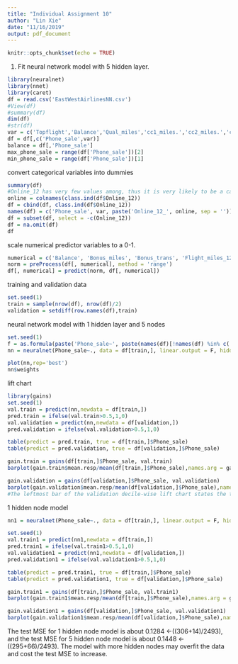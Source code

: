 ```yaml
---
title: "Individual Assignment 10"
author: "Lin Xie"
date: "11/16/2019"
output: pdf_document
---
```


```r
knitr::opts_chunk$set(echo = TRUE)
```

1. Fit neural network model with 5 hidden layer.
```r
library(neuralnet)
library(nnet)
library(caret)
df = read.csv('EastWestAirlinesNN.csv')
#View(df)
#summary(df)
dim(df)
#str(df)
var = c('Topflight','Balance','Qual_miles','cc1_miles.','cc2_miles.','cc3_miles.','Bonus_miles','Bonus_trans','Flight_miles_12mo','Flight_trans_12','Online_12','Email','Club_member','Any_cc_miles_12mo')
df = df[,c('Phone_sale',var)]
balance = df[,'Phone_sale']
max_phone_sale = range(df['Phone_sale'])[2]
min_phone_sale = range(df['Phone_sale'])[1]

```

convert categorical variables into dummies
```r
summary(df)
#Online_12 has very few values among, thus it is very likely to be a categorical variable.
online = colnames(class.ind(df$Online_12))
df = cbind(df, class.ind(df$Online_12))
names(df) = c('Phone_sale', var, paste('Online_12_', online, sep = ''))
df = subset(df, select = -c(Online_12))
df = na.omit(df)
df
```

scale numerical predictor variables to a 0-1.
```r
numerical = c('Balance', 'Bonus_miles', 'Bonus_trans', 'Flight_miles_12mo', 'Flight_trans_12', 'Qual_miles')
norm = preProcess(df[, numerical], method = 'range')
df[, numerical] = predict(norm, df[, numerical])
```

training and validation data
```r
set.seed(1)
train = sample(nrow(df), nrow(df)/2)
validation = setdiff(row.names(df),train)
```

neural network model with 1 hidden layer and 5 nodes
```r
set.seed(1)
f = as.formula(paste('Phone_sale~', paste(names(df)[!names(df) %in% c('Phone_sale')], collapse = '+')))
nn = neuralnet(Phone_sale~., data = df[train,], linear.output = F, hidden = 5)
```

```r
plot(nn,rep='best')
nn$weights
```
lift chart
```r
library(gains)
set.seed(1)
val.train = predict(nn,newdata = df[train,])
pred.train = ifelse(val.train>0.5,1,0)
val.validation = predict(nn,newdata = df[validation,])
pred.validation = ifelse(val.validation>0.5,1,0)

table(predict = pred.train, true = df[train,]$Phone_sale)
table(predict = pred.validation, true = df[validation,]$Phone_sale)

gain.train = gains(df[train,]$Phone_sale, val.train)
barplot(gain.train$mean.resp/mean(df[train,]$Phone_sale),names.arg = gain.train$depth, xlab = 'Percentile', ylab = 'Mean Response', main = 'Decile-wise lift chart')

gain.validation = gains(df[validation,]$Phone_sale, val.validation)
barplot(gain.validation$mean.resp/mean(df[validation,]$Phone_sale),names.arg = gain.validation$depth, xlab = 'Percentile', ylab = 'Mean Response', main = 'Decile-wise lift chart')
#The leftmost bar of the validation decile-wise lift chart states the top 10% decile, the model is more than 1.5 times as likely to identify the important class comparing to the average method. 
``` 

1 hidden node model
```r
nn1 = neuralnet(Phone_sale~., data = df[train,], linear.output = F, hidden = 1)
```

```r
set.seed(1)
val.train1 = predict(nn1,newdata = df[train,])
pred.train1 = ifelse(val.train1>0.5,1,0)
val.validation1 = predict(nn1,newdata = df[validation,])
pred.validation1 = ifelse(val.validation1>0.5,1,0)

table(predict = pred.train1, true = df[train,]$Phone_sale)
table(predict = pred.validation1, true = df[validation,]$Phone_sale)

gain.train1 = gains(df[train,]$Phone_sale, val.train1)
barplot(gain.train1$mean.resp/mean(df[train,]$Phone_sale),names.arg = gain.train1$depth, xlab = 'Percentile', ylab = 'Mean Response', main = 'Decile-wise lift chart')

gain.validation1 = gains(df[validation,]$Phone_sale, val.validation1)
barplot(gain.validation1$mean.resp/mean(df[validation,]$Phone_sale),names.arg = gain.validation1$depth, xlab = 'Percentile', ylab = 'Mean Response', main = 'Decile-wise lift chart')
```

The test MSE for 1 hidden node model is about 0.1284 <-((306+14)/2493), and the test MSE for 5 hidden node model is about 0.1448 <- ((295+66)/2493). The model with more hidden nodes may overfit the data and cost the test MSE to increase. 